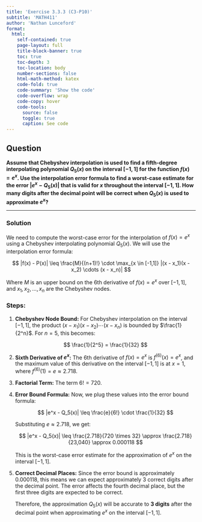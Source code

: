 ```yaml
---
title: 'Exercise 3.3.3 (C3-P10)'
subtitle: 'MATH411'
author: 'Nathan Lunceford'
format:
  html:
    self-contained: true
    page-layout: full
    title-block-banner: true
    toc: true
    toc-depth: 3
    toc-location: body
    number-sections: false
    html-math-method: katex
    code-fold: true
    code-summary: 'Show the code'
    code-overflow: wrap
    code-copy: hover
    code-tools:
      source: false
      toggle: true
      caption: See code
---
```


## Question

**Assume that Chebyshev interpolation is used to find a fifth-degree interpolating polynomial $Q_5(x)$ on the interval $[-1, 1]$ for the function $f(x) = e^x$. Use the interpolation error formula to find a worst-case estimate for the error $|e^x - Q_5(x)|$ that is valid for $x$ throughout the interval $[-1, 1]$. How many digits after the decimal point will be correct when $Q_5(x)$ is used to approximate $e^x$?**

---

### Solution

We need to compute the worst-case error for the interpolation of $f(x) = e^x$ using a Chebyshev interpolating polynomial $Q_5(x)$. We will use the interpolation error formula:

$$
|f(x) - P(x)| \leq \frac{M}{(n+1)!} \cdot \max_{x \in [-1,1]} |(x - x_1)(x - x_2) \cdots (x - x_n)|
$$

Where $M$ is an upper bound on the $6$th derivative of $f(x) = e^x$ over $[-1, 1]$, and $x_1, x_2, \dots, x_n$ are the Chebyshev nodes.

### Steps:

1. **Chebyshev Node Bound:**
   For Chebyshev interpolation on the interval $[-1, 1]$, the product $(x - x_1)(x - x_2) \cdots (x - x_n)$ is bounded by $\frac{1}{2^n}$. For $n = 5$, this becomes:

   $$
   \frac{1}{2^5} = \frac{1}{32}
   $$

2. **Sixth Derivative of $e^x$:**
   The 6th derivative of $f(x) = e^x$ is $f^{(6)}(x) = e^x$, and the maximum value of this derivative on the interval $[-1, 1]$ is at $x = 1$, where $f^{(6)}(1) = e \approx 2.718$.

3. **Factorial Term:**
   The term $6! = 720$.

4. **Error Bound Formula:**
   Now, we plug these values into the error bound formula:

   $$
   |e^x - Q_5(x)| \leq \frac{e}{6!} \cdot \frac{1}{32}
   $$

   Substituting $e \approx 2.718$, we get:

   $$
   |e^x - Q_5(x)| \leq \frac{2.718}{720 \times 32} \approx \frac{2.718}{23,040} \approx 0.000118
   $$

   This is the worst-case error estimate for the approximation of $e^x$ on the interval $[-1, 1]$.

5. **Correct Decimal Places:**
   Since the error bound is approximately $0.000118$, this means we can expect approximately 3 correct digits after the decimal point. The error affects the fourth decimal place, but the first three digits are expected to be correct.

   Therefore, the approximation $Q_5(x)$ will be accurate to **3 digits** after the decimal point when approximating $e^x$ on the interval $[-1, 1]$.
